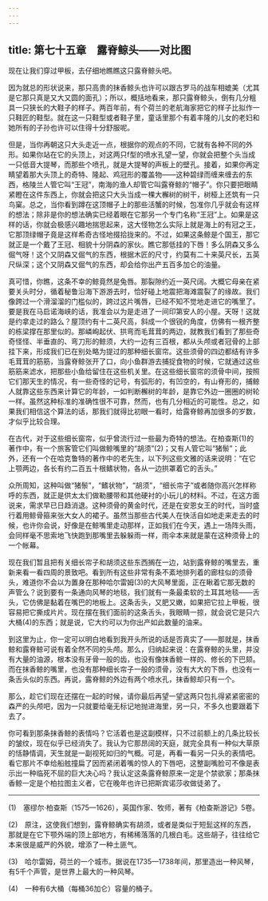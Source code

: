 ```yaml
---
---
---
```

title: 第七十五章　露脊鲸头——对比图
---






现在让我们穿过甲板，去仔细地瞧瞧这只露脊鲸头吧。

因为就总的形状说来，那只高贵的抹香鲸头也许可以跟古罗马的战车相媲美（尤其是它那只真是又大又圆的面孔）；所以，概括地看来，那只露脊鲸头，倒有几分粗具一只狭长的大鞋子的样子。两百年前，有个荷兰的老航海家把它的样子比拟作一只鞋匠的鞋型。就在这一只鞋型或者鞋子里，童话里那个有着丰隆的儿女的老妇和她所有的子孙也许可以住得十分舒服呢。

但是，当你再朝这只大头走近一点，根据你的观点的不同，它就有各种不同的外形。如果你站在它的头顶上，对这两只f型的喷水孔望一望，你就会把整个头当成一只低音大提琴，而那些个喷孔，就是大提琴的声板上的壁孔。接着，如果你再定睛望着那大头顶上的奇特、隆起、鸡冠形的覆盖物——这种碧绿而缠来缠去的东西，格陵兰人管它叫“王冠”，南海的渔人却管它叫露脊鲸的“帽子”。你只要把眼睛紧瞪在这件东西上，你就会把这只大头当成一棵大檞树的树干，树桠上还筑有一只鸟窠。总之，当你看到蹲在这顶帽子上的那些活蟹的时候，包准你几乎就会有这样的想法；除非是你的想法确实已经着眼在它那另一个专门名称“王冠”上。如果是这样的话，你就会极感兴趣地揣思起来，这大怪物怎么实际上就是海上的有冠之王，它那顶绿帽子竟是这样希奇古怪地掇拾拢来的。不过，如果这条鲸是个国王，那它就正是一个戴了王冠、相貌十分阴森的家伙。瞧它那低挂的下唇！多么阴森又多么倔气呀！这个又阴森又倔气的东西，根据木匠的尺寸，约莫有二十来英尺长，五英尺纵深；这个又阴森又倔气的东西，却会给你出产五百多加仑的油量。

真可惜，你瞧，这条不幸的鲸竟然是兔唇。那裂隙约近一英尺阔。大概它母亲在紧要关头时分，循着秘鲁沿海下游游去时，恰好碰上地震把海滩震裂了的缘故。我们像跨过一个滑溜溜的门槛似的，跨过这片嘴唇，已经不知不觉地走进它的嘴里了。要是我在马启诺海峡的话，我准会以为是走进了一间印第安人的小屋。天呀！这就是约拿走过的路么？屋顶约有十二英尺高，斜成一个很锐的角度，仿佛有一根齐整的栋梁撑在那里似的。那嶙峋起伏、拱弯而毛茸茸的两边，就教我们看到了那些奇奇怪怪、半垂直的、弯刀形的鲸须，大约一边有三百根，都从头颅或者冠骨的上部挂下来，形成我们已在别处略为提过的那种细长窗帘。这些须骨的四边都结有许多毛茸茸的筋筋，当露脊鲸张开了口，向小鱼群游去捕捉食物的时候，它就通过这些筋筋来滤水，把那些小鱼给留住在这些机关里。在这些细长窗帘的须骨中间，按照它们那天生的情况，有一些奇怪的记号，有弧形的，有凹空的，有山脊形的，捕鲸人就靠这些东西来计算它的年龄，一如判断檞树的年龄，是靠它外边一圈圈的树轮一样。虽然这种标准的准确性很不可靠，然而，也有几分相近的可能性。总之，如果我们相信这个算法的话，那我们就得比初眼一看时，给露脊鲸再加很多的岁数，才似乎比较合理。

在古代，对于这些细长窗帘，似乎曾流行过一些最为奇特的想法。在柏查斯(1)的著作中，有一个旅客管它们叫做鲸嘴里的“胡须”(2)；又有人管它叫“猪鬃”；此外，还有一个在哈克鲁特的著作中的老先生，以下列这些文雅的话来说明：“在它上颚两边，各长有约二百五十根鳍状物，各从一边拱罩着它的舌头。”

众所周知，这种叫做“猪鬃”，“鳍状物”，“胡须”，“细长帘子”或者随你高兴怎样称呼的东西，就正是供太太们做勒腰带和其他硬衬的小玩儿的材料。不过，在这方面说来，需求早已日趋消退。这种须骨的黄金时代，还是在安恩女王的时代，当时盛行着用鲸骨箍来张大女人的裙子。虽然当那些古代美人在快活自如地走来走去的时候，也许你会说，好像是在鲸嘴里走动那样，正如我们在今天，遇上一场阵头雨，会同样毫不思索地飞快跑到那嘴里去躲躲雨一样，雨伞本来就是蒙在这种须骨上的一个帐幕。

现在我们暂且把有关细长帘子和胡须这些东西搁在一边，站到露脊鲸的嘴里去，重新来看一看四周的景致吧。看到所有这些非常有条不紊地排列着的廊柱似的须骨头，难道你不会以为置身在那种哈尔雷姆(3)的大风琴里面，正在瞅着它那无数的声管么？说到要有一条通向风琴的地毯，我们就有一条最柔软的土耳其地毯——舌头，它仿佛是黏着在嘴巴的地板上。这条舌头，又肥又嫩，如果把它拉上甲板，很容易把它撕成片片。现在摆在我们面前的这条舌头，我眼睛一掠，就会说它是只六大桶(4)的东西；就是说，它大约可以为你出产如此数量的油来。

到这里为止，你一定可以明白地看到我开头所说的话是否真实了——那就是，抹香鲸和露脊鲸可说有着全然不同的头颅。那么，归纳起来说：在露脊鲸的头里，并没有大量的油源，根本没有牙骨一般的齿，也没有像抹香鲸一样的、修长的下巴颏。而在抹香鲸的嘴里，也没有那种细长帘子一般的须骨，没有大大的下唇，也没有一条舌头似的东西。再说，露脊鲸的外边有两个喷水孔，抹香鲸却只有一个。

那么，趁它们现在还摆在一起的时候，请你最后再望一望这两只包扎得紧紧密密的森严的头颅吧，因为一只就要给毫无标记地抛进海里，另一只，不多久也要跟着下去了。

你可看到那条抹香鲸的表情吗？它活着也是这副模样，只不过前额上的几条比较长的皱纹，现在似乎已经消失了。我认为它那昂阔的天庭，就完全具有一种似大草原的恬静情调，天生就是一副视死如归的气概。可是，再看一看另一只头的表情吧。看它那片不幸给船舷撞扁了因而紧闭着嘴的惊人的下唇吧，这整副嘴脸可不像是表示出一种临死不屈的巨大决心吗？我认定这条露脊鲸原来一定是个禁欲家；那条抹香鲸一定是个柏拉图主义者，它在晚年也许已把斯宾诺莎收做徒弟了。





* * *



(1)　塞缪尔·柏查斯（1575—1626），英国作家、牧师，著有《柏查斯游记》5卷。

(2)　原注，这使我们想到，露脊鲸确实有胡须，或者是类似于短髭这样的东西，那就是在它下颚外端的顶上部地方，有稀稀落落的几根白毛。这些胡子，往往给它本来很是威严的外貌，增添了一种土匪气。

(3)　哈尔雷姆，荷兰的一个城市。据说在1735—1738年间，那里造出一种风琴，有5千个声管，是世界上最大的一种风琴。

(4)　一种有6大桶（每桶36加仑）容量的桶子。